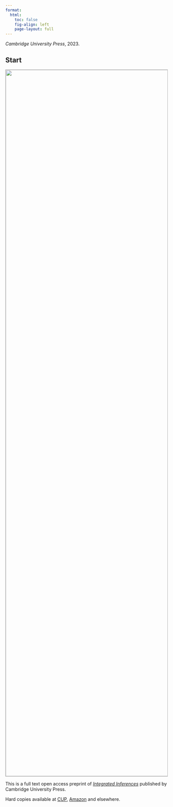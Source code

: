```yaml
---
format: 
  html:
    toc: false
    fig-align: left
    page-layout: full
---
```


*Cambridge University Press*, 2023.

::: {.content-hidden}

# Start {.unnumbered}

:::

<img style="border: 1px solid darkgray; height: 55vh" src="figures/cover.jpg">


This is a full text open access preprint of [*Integrated Inferences*](https://www.cambridge.org/core/books/integrated-inferences/45B07964AD4718A74CDE3E35A31F26FA) published by Cambridge University Press. 

Hard copies available at [CUP](https://www.cambridge.org/us/universitypress/subjects/social-science-research-methods/qualitative-methods/integrated-inferences-causal-models-qualitative-and-mixed-method-research?format=PB), [Amazon](https://www.amazon.com/Integrated-Inferences-Qualitative-Mixed-Method-Strategies/dp/1107169623/ref=sr_1_1?crid=3B9U2XQQPXPLD&keywords=integrated+inferences&qid=1693495949&sprefix=integrated+inference%2Caps%2C347&sr=8-1) and elsewhere.
